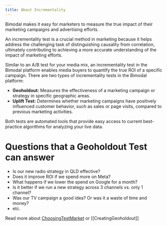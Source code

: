 ```yaml
---
title: About Incrementality
---
```

Bimodal makes it easy for marketers to measure the true impact of their marketing campaigns and advertising efforts.

An incrementality test is a crucial method in marketing because it helps address the challenging task of distinguishing causality from correlation, ultimately contributing to achieving a more accurate understanding of the impact of marketing efforts.

Similar to an A/B test for your media mix, an incrementality test in the Bimodal platform enables media buyers to quantify the true ROI of a specific campaign. There are two types of incrementality tests in the Bimodal platform:
- **Geoholdout:** Measures the effectiveness of a marketing campaign or strategy in specific geographic areas.
- **Uplift Test:** Determines whether marketing campaigns have positively influenced customer behavior, such as sales or page visits, compared to previous marketing activities.

Both tests are automated tools that provide easy access to current best-practice algorithms for analyzing your live data.

# Questions that a Geoholdout Test can answer

- Is our new radio strategy in QLD effective?
- Does it improve ROI if we spend more on Meta?
- What happens if we lower the spend on Google for a month?
- Is it better if we run a new strategy across 3 channels vs. only 1 channel?
- Was our TV campaign a good idea? Or was it a waste of time and money?
- etc.

Read more about [ChoosingTestMarket](ChoosingTestMarket.mdx) or [[CreatingGeoholdout]]